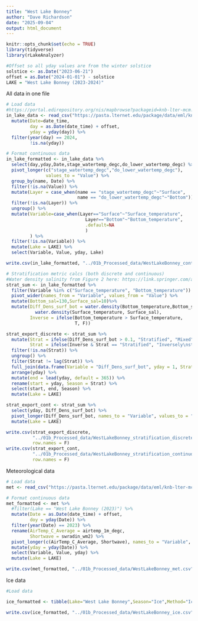 ```yaml
---
title: "West Lake Bonney"
author: "Dave Richardson"
date: "2025-09-04"
output: html_document
---
```


```r
knitr::opts_chunk$set(echo = TRUE)
library(tidyverse)
library(rLakeAnalyzer)

#Offset so all yday values are from the winter solstice
solstice <- as.Date("2023-06-21")
offset = as.Date("2024-01-01") - solstice
LAKE = "West Lake Bonney (2023-2024)"
```

All data in one file

```r
# Load data
#https://portal.edirepository.org/nis/mapbrowse?packageid=knb-lter-mcm.3204.1
in_lake_data <- read_csv("https://pasta.lternet.edu/package/data/eml/knb-lter-mcm/3204/1/781e602f85044544c1eda00e47fa7092") %>%
  mutate(Date=date_time,
         day = as.Date(date_time) + offset,
         yday = yday(day)) %>%
  filter(year(day) == 2024,
         !is.na(yday))

# Format continuous data
in_lake_formatted <- in_lake_data %>%
  select(day,yday,Date,stage_watertemp_degc,do_lower_watertemp_degc) %>%
  pivot_longer(c("stage_watertemp_degc","do_lower_watertemp_degc"),
               values_to = "Value") %>%
  group_by(name, Date) %>%
  filter(!is.na(Value)) %>%
  mutate(Layer = case_when(name == "stage_watertemp_degc"~"Surface",
                           name == "do_lower_watertemp_degc"~"Bottom")) %>%
  filter(!is.na(Layer)) %>%
  ungroup() %>%
  mutate(Variable=case_when(Layer=="Surface"~"Surface_temperature",
                              Layer=="Bottom"~"Bottom_temperature",
                              .default=NA
                              )
         ) %>%
  filter(!is.na(Variable)) %>%
  mutate(Lake = LAKE) %>%
  select(Variable, Value, yday, Lake)

write.csv(in_lake_formatted, "../01b_Processed_data/WestLakeBonney_continuous.csv", row.names = F)

# Stratification metric calcs (both discrete and continuous)
#Water density salinity from Figure 2 here: https://link.springer.com/article/10.1007/s00300-003-0582-0
strat_sum <- in_lake_formatted %>%
  filter(Variable %in% c("Surface_temperature", "Bottom_temperature")) %>%
  pivot_wider(names_from = "Variable", values_from = "Value") %>%
  mutate(Bottom_sal=130,Surface_sal=10)%>%
  mutate(Diff_Dens_surf_bot = water.density(Bottom_temperature,Bottom_sal) - 
           water.density(Surface_temperature, Surface_sal),
         Inverse = ifelse(Bottom_temperature > Surface_temperature,
                          T, F))

strat_export_discrete <- strat_sum %>%
  mutate(Strat = ifelse(Diff_Dens_surf_bot > 0.1, "Stratified", "Mixed"),
         Strat = ifelse(Inverse & Strat == "Stratified", "Inversely\nstratified", Strat)) %>%
  filter(!is.na(Strat)) %>%
  ungroup() %>%
  filter(Strat != lag(Strat)) %>%
  full_join(data.frame(Variable = "Diff_Dens_surf_bot", yday = 1, Strat = "Stratified")) %>%
  arrange(yday) %>%
  mutate(end = lead(yday, default = 365)) %>%
  rename(start = yday, Season = Strat) %>%
  select(start, end, Season) %>%
  mutate(Lake = LAKE)

strat_export_cont <- strat_sum %>%
  select(yday, Diff_Dens_surf_bot) %>%
  pivot_longer(Diff_Dens_surf_bot, names_to = "Variable", values_to = "Value") %>%
  mutate(Lake = LAKE)

write.csv(strat_export_discrete, 
          "../01b_Processed_data/WestLakeBonney_stratification_discrete.csv", 
          row.names = F)
write.csv(strat_export_cont, 
          "../01b_Processed_data/WestLakeBonney_stratification_continuous.csv", 
          row.names = F)
```

Meteorological data

```r
# Load data
met <- read_csv("https://pasta.lternet.edu/package/data/eml/knb-lter-mcm/7003/22/b7702f38a033bf70ff4752f49886e82b")

# Format continuous data
met_formatted <- met %>%
  #filter(Lake == "West Lake Bonney (2023)") %>%
  mutate(Date = as.Date(date_time) + offset,
         doy = yday(Date)) %>%
  filter(year(Date) == 2023) %>%
  rename(AirTemp_C_Average = airtemp_1m_degc,
         Shortwave = swradin_wm2) %>%
  pivot_longer(c(AirTemp_C_Average, Shortwave), names_to = "Variable", values_to = "Value") %>%
  mutate(yday = yday(Date)) %>%
  select(Variable, Value, yday) %>%
  mutate(Lake = LAKE)

write.csv(met_formatted, "../01b_Processed_data/WestLakeBonney_met.csv", row.names = F)
```

Ice data

```r
#Load data

ice_formatted <- tibble(Lake="West Lake Bonney",Season="Ice",Method="Ice",start=0,end=365)

write.csv(ice_formatted, "../01b_Processed_data/WestLakeBonney_ice.csv", row.names = F)
```
